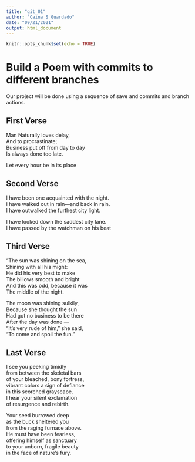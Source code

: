```yaml
---
title: "git_01"
author: "Caina S Guardado"
date: "09/21/2021"
output: html_document
---
```


```r
knitr::opts_chunk$set(echo = TRUE)
```
# Build a Poem with commits to different branches
Our project will be done using a sequence of save and commits and branch actions.
<!-- Do not modify or change any text in "!--" bracketed areas such as this --- these are instructions to
you, if you change any of this the git program will notice it and compromise your git merging strategy !-->

## First Verse 
<!--Put the first five lines of a poem by Lewis Carrol in this section!-->

Man Naturally loves delay,    
And to procrastinate;    
Business put off from day to day    
Is always done too late.    

Let every hour be in its place    

## Second Verse
<!--Put the first five lines of a poem by Robert Frost here!-->

I have been one acquainted with the night.    
I have walked out in rain—and back in rain.     
I have outwalked the furthest city light.    

I have looked down the saddest city lane.    
I have passed by the watchman on his beat     

## Third Verse
<!--Put the first two verses of The Walrus and the Carpenter here!-->

"The sun was shining on the sea,    
      Shining with all his might:    
He did his very best to make    
      The billows smooth and bright    
And this was odd, because it was    
      The middle of the night.    

The moon was shining sulkily,    
      Because she thought the sun    
Had got no business to be there      
      After the day was done —    
"It's very rude of him," she said,    
      "To come and spoil the fun."    
      

## Last Verse
<!--Put a short poem of your choice 8-20 lines,here!-->

I see you peeking timidly    
from between the skeletal bars    
of your bleached, bony fortress,    
vibrant colors a sign of defiance    
in this scorched grayscape.    
I hear your silent exclamation     
of resurgence and rebirth.  

Your seed burrowed deep    
as the buck sheltered you    
from the raging furnace above.    
He must have been fearless,    
offering himself as sanctuary     
to your unborn, fragile beauty    
in the face of nature’s fury.    
